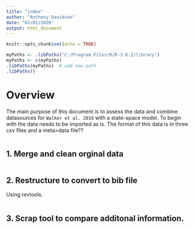 ```yaml
---
title: "index"
author: "Anthony Davidson"
date: "01/01/2020"
output: html_document
---
```


```r
knitr::opts_chunk$set(echo = TRUE)

myPaths <- .libPaths("C:/Program Files/R/R-3.6.2/library")
myPaths <- c(myPaths)
.libPaths(myPaths)  # add new path
.libPaths()

```

# Overview {#over}

The main purpose of this document is to assess the data and combine datasources for `Walker et al. 2019` with a state-space model. To begin with the data needs to be imported as is. The format of this data is in three csv files and a meta=data file??

```r

```

## 1. Merge and clean orginal data

```r

```

## 2. Restructure to convert to bib file

Using revtools.

```r

```


## 3. Scrap tool to compare additonal information.



